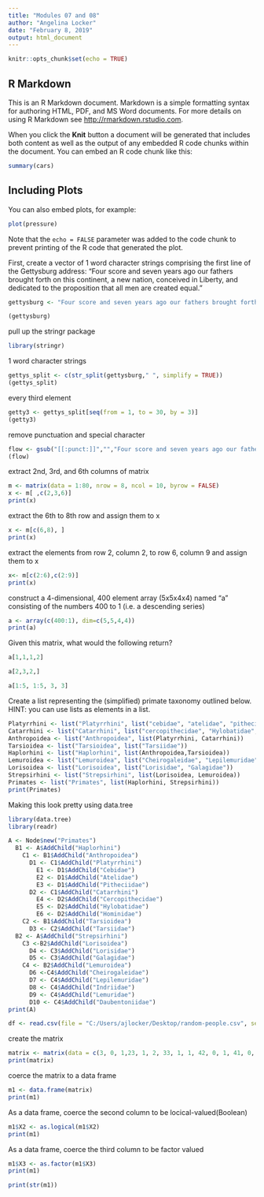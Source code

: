 ```yaml
---
title: "Modules 07 and 08"
author: "Angelina Locker"
date: "February 8, 2019"
output: html_document
---
```


```r
knitr::opts_chunk$set(echo = TRUE)
```

## R Markdown

This is an R Markdown document. Markdown is a simple formatting syntax for authoring HTML, PDF, and MS Word documents. For more details on using R Markdown see <http://rmarkdown.rstudio.com>.

When you click the **Knit** button a document will be generated that includes both content as well as the output of any embedded R code chunks within the document. You can embed an R code chunk like this:

```r
summary(cars)
```

## Including Plots

You can also embed plots, for example:

```r
plot(pressure)
```

Note that the `echo = FALSE` parameter was added to the code chunk to prevent printing of the R code that generated the plot.

First, create a vector of 1 word character strings comprising the first line of the Gettysburg address: “Four score and seven years ago our fathers brought forth on this continent, a new nation, conceived in Liberty, and dedicated to the proposition that all men are created equal.”
```r
gettysburg <- "Four score and seven years ago our fathers brought forth on this continent, a new nation, conceived in Liberty, and dedicated to the proposition that all men are created equal"

(gettysburg)

```

pull up the stringr package
```r
library(stringr)

```


1 word character strings
```r
gettys_split <- c(str_split(gettysburg," ", simplify = TRUE))
(gettys_split)
```

every third element
```r
getty3 <- gettys_split[seq(from = 1, to = 30, by = 3)]
(getty3)
```

remove punctuation and special character

```r
flow <- gsub("[[:punct:]]","","Four score and seven years ago our fathers brought forth on this continent, a new nation, conceived in Liberty, and dedicated to the proposition that all men are created equal")
(flow)
```
extract 2nd, 3rd, and 6th columns of matrix
```r
m <- matrix(data = 1:80, nrow = 8, ncol = 10, byrow = FALSE)
x <- m[ ,c(2,3,6)]
print(x)
```


extract the 6th to 8th row and assign them to x
```r
x <- m[c(6,8), ]
print(x)
```

extract the elements from row 2, column 2, to row 6, column 9 and assign them to x
```r
x<- m[c(2:6),c(2:9)]
print(x)
```
construct a 4-dimensional, 400 element array (5x5x4x4) named "a" consisting of the numbers 400 to 1 (i.e. a descending series)
```r
a <- array(c(400:1), dim=c(5,5,4,4))
print(a)
```

Given this matrix, what would the following return?
```r
a[1,1,1,2]

a[2,3,2,]

a[1:5, 1:5, 3, 3]
```

Create a list representing the (simplified) primate taxonomy outlined below. HINT: you can use lists as elements in a list.

```r
Platyrrhini <- list("Platyrrhini", list("cebidae", "atelidae", "pitheciidae"))
Catarrhini <- list("Catarrhini", list("cercopithecidae", "Hylobatidae", "Hominidae"))
Anthropoidea <- list("Anthropoidea", list(Platyrrhini, Catarrhini))
Tarsioidea <- list("Tarsioidea", list("Tarsiidae"))
Haplorhini <- list("Haplorhini", list(Anthropoidea,Tarsioidea))
Lemuroidea <- list("Lemuroidea", list("Cheirogaleidae", "Lepilemuridae", "Indriidae", "Lemuridae", "Daubentoiniidae"))
Lorisoidea <- list("Lorisoidea", list("Lorisidae", "Galagidae"))
Strepsirhini <- list("Strepsirhini", list(Lorisoidea, Lemuroidea))
Primates <- list("Primates", list(Haplorhini, Strepsirhini))
print(Primates)
```

Making this look pretty using data.tree 
```r
library(data.tree)
library(readr)

A <- Node$new("Primates")
  B1 <- A$AddChild("Haplorhini")
    C1 <- B1$AddChild("Anthropoidea")
      D1 <- C1$AddChild("Platyrrhini")
        E1 <- D1$AddChild("Cebidae")
        E2 <- D1$AddChild("Atelidae")
        E3 <- D1$AddChild("Pitheciidae")
      D2 <- C1$AddChild("Catarrhini")
        E4 <- D2$AddChild("Cercopithecidae")
        E5 <- D2$AddChild("Hylobatidae")
        E6 <- D2$AddChild("Hominidae")
    C2 <- B1$AddChild("Tarsioidea")
      D3 <- C2$AddChild("Tarsiidae")
  B2 <- A$AddChild("Strepsirhini")
    C3 <-B2$AddChild("Lorisoidea")
      D4 <- C3$AddChild("Lorisidae")
      D5 <- C3$AddChild("Galagidae")
    C4 <- B2$AddChild("Lemuroidea")
      D6 <-C4$AddChild("Cheirogaleidae")
      D7 <- C4$AddChild("Lepilemuridae")
      D8 <- C4$AddChild("Indriidae")
      D9 <- C4$AddChild("Lemuridae")
      D10 <- C4$AddChild("Daubentoniidae")
print(A)
```

```r
df <- read.csv(file = "C:/Users/ajlocker/Desktop/random-people.csv", sep = ",", header =  TRUE, stringsAsFactors = FALSE)
```
 
 create the matrix

```r
matrix <- matrix(data = c(3, 0, 1,23, 1, 2, 33, 1, 1, 42, 0, 1, 41, 0, 2), nrow = 5, ncol = 3, byrow = TRUE)
print(matrix)
```

coerce the matrix to a data frame
```r
m1 <- data.frame(matrix)
print(m1)

```

As a data frame, coerce the second column to be locical-valued(Boolean)
```r
m1$X2 <- as.logical(m1$X2)
print(m1)

```

As a data frame, coerce the third column to be factor valued
```r
m1$X3 <- as.factor(m1$X3)
print(m1)

```

```r
print(str(m1))
```



